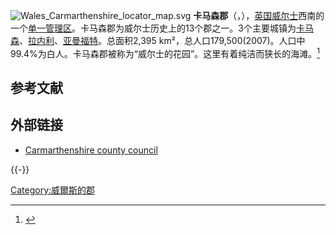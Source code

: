 [[File:Wales_Carmarthenshire_locator_map.svg|right]]
'''卡马森郡'''（{{lang-cy|Sir Gaerfyrddin或Sir Gâr}}，{{lang-en|Carmarthenshire}}），[[英国|英国]][[威尔士|威尔士]]西南的一个[[单一管理区|单一管理区]]。卡马森郡为威尔士历史上的13个郡之一。3个主要城镇为[[卡马森|卡马森]]、[[拉内利|拉内利]]、[[亚曼福特|亚曼福特]]。总面积2,395 km²，总人口179,500(2007)。人口中99.4%为白人。卡马森郡被称为“威尔士的花园”。这里有着纯洁而狭长的海滩。<ref>{{Cite web |url=http://kindcottage.co.uk/ |title=存档副本 |access-date=2013-09-11 |archive-date=2021-01-16 |archive-url=https://web.archive.org/web/20210116145159/http://www.kindcottage.co.uk/ |dead-url=no }}</ref>

==参考文献==
{{Reflist}}

== 外部链接 ==
* [http://www.carmarthenshire.gov.uk/ Carmarthenshire county council] {{Wayback|url=http://www.carmarthenshire.gov.uk/ |date=20081023212500 }}

{{-}}
{{英国行政区划}}
{{威尔士行政区划}}

[[Category:威爾斯的郡|Category:威爾斯的郡]]